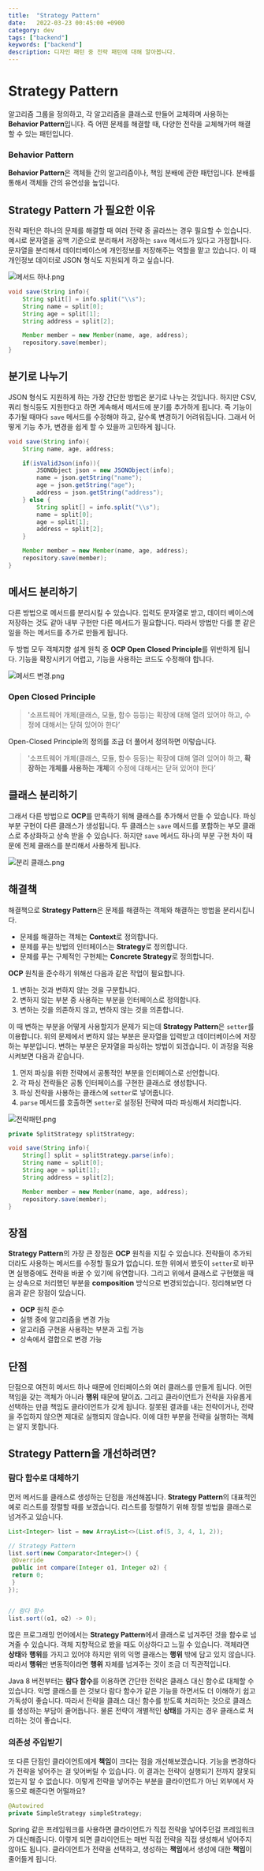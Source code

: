 ```yaml
---
title:  "Strategy Pattern"
date:   2022-03-23 00:45:00 +0900
category: dev
tags: ["backend"]
keywords: ["backend"]
description: 디자인 패턴 중 전략 패턴에 대해 알아봅니다.
---
```


# Strategy Pattern
알고리즘 그룹을 정의하고, 각 알고리즘을 클래스로 만들어 교체하며 사용하는 **Behavior Pattern**입니다.
즉 어떤 문제를 해결할 때, 다양한 전략을 교체해가며 해결할 수 있는 패턴입니다.

### Behavior Pattern
**Behavior Pattern**은 객체들 간의 알고리즘이나, 책임 분배에 관한 패턴입니다.
분배를 통해서 객체들 간의 유연성을 높입니다.

## Strategy Pattern 가 필요한 이유
전략 패턴은 하나의 문제를 해결할 때 여러 전략 중 골라쓰는 경우 필요할 수 있습니다.
예시로 문자열을 공백 기준으로 분리해서 저장하는 `save` 메서드가 있다고 가정합니다.
문자열을 분리해서 데이터베이스에 개인정보를 저장해주는 역할을 맡고 있습니다.
이 때 개인정보 데이터로 JSON 형식도 지원되게 하고 싶습니다.

![메서드 하나.png](/image/strategy/one.png)

```java
void save(String info){
	String split[] = info.split("\\s");
	String name = split[0];
	String age = split[1];
	String address = split[2];

	Member member = new Member(name, age, address);
	repository.save(member);
}
```

## 분기로 나누기
JSON 형식도 지원하게 하는 가장 간단한 방법은 분기로 나누는 것입니다.
하지만 CSV, 쿼리 형식등도 지원한다고 하면 계속해서 메서드에 분기를 추가하게 됩니다.
즉 기능이 추가될 때마다 `save` 메서드를 수정해야 하고, 갈수록 변경하기 어려워집니다.
그래서 어떻게 기능 추가, 변경을 쉽게 할 수 있을까 고민하게 됩니다.
```java
void save(String info){
	String name, age, address;

	if(isValidJson(info)){
		JSONObject json = new JSONObject(info);
		name = json.getString("name");
		age = json.getString("age");
		address = json.getString("address");
	} else {
		String split[] = info.split("\\s");
		name = split[0];
		age = split[1];
		address = split[2];
	}

	Member member = new Member(name, age, address);
	repository.save(member);
}
```

## 메서드 분리하기
다른 방법으로 메서드를 분리시킬 수 있습니다.
입력도 문자열로 받고, 데이터 베이스에 저장하는 것도 같아 내부 구현만 다른 메서드가 필요합니다.
따라서 방법만 다를 뿐 같은 일을 하는 메서드를 추가로 만들게 됩니다.

두 방법 모두 객체지향 설계 원칙 중 **OCP Open Closed Principle**를 위반하게 됩니다.
기능을 확장시키기 어렵고, 기능을 사용하는 코드도 수정해야 합니다.

![메서드 변경.png](/image/strategy/method.png)

### Open Closed Principle
> '소프트웨어 개체(클래스, 모듈, 함수 등등)는 확장에 대해 열려 있어야 하고,
> 수정에 대해서는 닫혀 있어야 한다’

Open-Closed Principle의 정의를 조금 더 풀어서 정의하면 이렇습니다.

> '소프트웨어 개체(클래스, 모듈, 함수 등등)는 확장에 대해 열려 있어야 하고,
**확장하는 개체를 사용하는 개체**의 수정에 대해서는 닫혀 있어야 한다’

## 클래스 분리하기
그래서 다른 방법으로 **OCP**를 만족하기 위해 클래스를 추가해서 만들 수 있습니다.
파싱 부분 구현이 다른 클래스가 생성됩니다.
두 클래스는 `save` 메서드를 포함하는 부모 클래스로 추상화하고 상속 받을 수 있습니다.
하지만 `save` 메서드 하나의 부분 구현 차이 때문에 전체 클래스를 분리해서 사용하게 됩니다.

![분리 클래스.png](/image/strategy/class.png)

## 해결책
해결책으로 **Strategy Pattern**은 문제를 해결하는 객체와 해결하는 방법을 분리시킵니다.
- 문제를 해결하는 객체는 **Context**로 정의합니다.
- 문제를 푸는 방법의 인터페이스는 **Strategy**로 정의합니다.
- 문제를 푸는 구체적인 구현체는 **Concrete Strategy**로 정의합니다.

**OCP** 원칙을 준수하기 위해선 다음과 같은 작업이 필요합니다.
1. 변하는 것과 변하지 않는 것을 구분합니다.
2. 변하지 않는 부분 중 사용하는 부분을 인터페이스로 정의합니다.
3. 변하는 것을 의존하지 않고, 변하지 않는 것을 의존합니다.

이 때 변하는 부분을 어떻게 사용할지가 문제가 되는데 **Strategy Pattern**은 `setter`를 이용합니다.
위의 문제에서 변하지 않는 부분은 문자열을 입력받고 데이터베이스에 저장하는 부분입니다.
변하는 부분은 문자열을 파싱하는 방법이 되겠습니다.
이 과정을 적용시켜보면 다음과 같습니다.



1. 먼저 파싱을 위한 전략에서 공통적인 부분을 인터페이스로 선언합니다.
2. 각 파싱 전략들은 공통 인터페이스를 구현한 클래스로 생성합니다.
3. 파싱 전략을 사용하는 클래스에 `setter`로 넣어줍니다.
4. `parse` 메서드를 호출하면 `setter`로 설정된 전략에 따라 파싱해서 처리합니다.

![전략패턴.png](/image/strategy/pattern.png)
```java
private SplitStrategy splitStrategy;

void save(String info){
    String[] split = splitStrategy.parse(info);
    String name = split[0];
    String age = split[1];
    String address = split[2];

    Member member = new Member(name, age, address);
    repository.save(member);
}
```

## 장점
**Strategy Pattern**의 가장 큰 장점은 **OCP** 원칙을 지킬 수 있습니다.
전략들이 추가되더라도 사용하는 메서드를 수정할 필요가 없습니다.
또한 위에서 봤듯이 `setter`로 바꾸면 실행중에도 전략을 바꿀 수 있기에 유연합니다.
그리고 위에서 클래스로 구현했을 때는 상속으로 처리했던 부분을 **composition** 방식으로 변경되었습니다. 정리해보면 다음과 같은 장점이 있습니다.
- **OCP** 원칙 준수
- 실행 중에 알고리즘을 변경 가능
- 알고리즘 구현을 사용하는 부분과 고립 가능
- 상속에서 결합으로 변경 가능

## 단점
단점으로 여전히 메서드 하나 때문에 인터페이스와 여러 클래스를 만들게 됩니다.
어떤 책임을 갖는 객체가 아니라 **행위** 때문에 말이죠.
그리고 클라이언트가 전략을 자유롭게 선택하는 만큼 책임도 클라이언트가 갖게 됩니다.
잘못된 결과를 내는 전략이거나, 전략을 주입하지 않으면 제대로 실행되지 않습니다.
이에 대한 부분을 전략을 실행하는 객체는 알지 못합니다.

## Strategy Pattern을 개선하려면?

### 람다 함수로 대체하기
먼저 메서드를 클래스로 생성하는 단점을 개선해봅니다.
**Strategy Pattern**의 대표적인 예로 리스트를 정렬할 때를 보겠습니다.
리스트를 정렬하기 위해 정렬 방법을 클래스로 넘겨주고 있습니다.
```java
List<Integer> list = new ArrayList<>(List.of(5, 3, 4, 1, 2));

// Strategy Pattern
list.sort(new Comparator<Integer>() {
 @Override
 public int compare(Integer o1, Integer o2) {
 return 0;
 }
});


// 람다 함수
list.sort((o1, o2) -> 0);

```

많은 프로그래밍 언어에서는 **Strategy Pattern**에서 클래스로 넘겨주던 것을 함수로 넘겨줄 수 있습니다.
객체 지향적으로 봤을 때도 이상하다고 느낄 수 있습니다.
객체라면 **상태**와 **행위**를 가지고 있어야 하지만 위의 익명 클래스는 **행위** 밖에 담고 있지 않습니다.
따라서 **행위**만 변동적이라면 **행위** 자체를 넘겨주는 것이 조금 더 직관적입니다.

Java 8 버전부터는 **람다 함수**를 이용하면 간단한 전략은 클래스 대신 함수로 대체할 수 있습니다.
익명 클래스를 쓴 것보다 람다 함수가 같은 기능을 하면서도 더 이해하기 쉽고 가독성이 좋습니다.
따라서 전략을 클래스 대신 함수를 받도록 처리하는 것으로 클래스를 생성하는 부담이 줄어듭니다.
물론 전략이 개별적인 **상태**를 가지는 경우 클래스로 처리하는 것이 좋습니다.

### 의존성 주입받기
또 다른 단점인 클라이언트에게 **책임**이 크다는 점을 개선해보겠습니다.
기능을 변경하다가 전략을 넣어주는 걸 잊어버릴 수 있습니다.
이 결과는 전략이 실행되기 전까지 잘못되었는지 알 수 없습니다.
이렇게 전략을 넣어주는 부분을 클라이언트가 아닌 외부에서 자동으로 해준다면 어떨까요?

```java
@Autowired
private SimpleStrategy simpleStrategy;
```

Spring 같은 프레임워크를 사용하면 클라이언트가 직접 전략을 넣어주던걸 프레임워크가 대신해줍니다.
이렇게 되면 클라이언트는 매번 직접 전략을 직접 생성해서 넣어주지 않아도 됩니다.
클라이언트가 전략을 선택하고, 생성하는 **책임**에서 생성에 대한 **책임**이 줄어들게 됩니다.